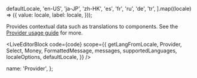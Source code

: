 

  defaultLocale,
  'en-US',
  'ja-JP',
  'zh-HK',
  'es',
  'fr',
  'ru',
  'de',
  'tr',
].map((locale) => ({
  value: locale,
  label: locale,
}));

Provides contextual data such as translations to components. See the [Provider usage guide](https://transferwise.github.io/neptune-web/branch/i18y/about/Setup#translations-and-the-provider) for more.

<LiveEditorBlock
  code={code}
  scope={{
    getLangFromLocale,
    Provider,
    Select,
    Money,
    FormattedMessage,
    messages,
    supportedLanguages,
    localeOptions,
    defaultLocale,
  }}
/>
<GeneratePropsTable componentName="Provider" />

  name: 'Provider',
};
